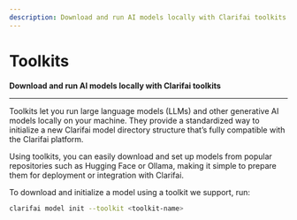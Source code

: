 ```yaml
---
description: Download and run AI models locally with Clarifai toolkits
---
```



# Toolkits

**Download and run AI models locally with Clarifai toolkits**
<hr />

Toolkits let you run large language models (LLMs) and other generative AI models locally on your machine. They provide a standardized way to initialize a new Clarifai model directory structure that’s fully compatible with the Clarifai platform.

Using toolkits, you can easily download and set up models from popular repositories such as Hugging Face or Ollama, making it simple to prepare them for deployment or integration with Clarifai.

To download and initialize a model using a toolkit we support, run:

```bash
clarifai model init --toolkit <toolkit-name>
```



<DocCardList items={useCurrentSidebarCategory().items}/>